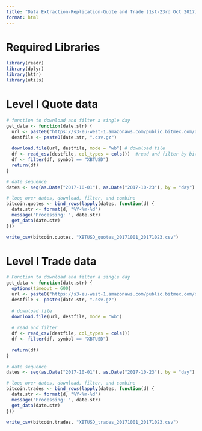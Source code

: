 ```yaml
---
title: "Data Extraction-Replication-Quote and Trade (1st-23rd Oct 2017)"
format: html
---
```


# Required Libraries
```r
library(readr)
library(dplyr)
library(httr)
library(utils)
```

# Level I Quote data
```r
# function to download and filter a single day
get_data <- function(date.str) {
  url <- paste0("https://s3-eu-west-1.amazonaws.com/public.bitmex.com/data/quote/", gsub("-", "", date.str), ".csv.gz")
  destfile <- paste0(date.str, ".csv.gz")
  
  download.file(url, destfile, mode = "wb") # download file
  df <- read_csv(destfile, col_types = cols())  #read and filter by bitcoin
  df <- filter(df, symbol == "XBTUSD")
  return(df)
}

# date sequence
dates <- seq(as.Date("2017-10-01"), as.Date("2017-10-23"), by = "day")

# loop over dates, download, filter, and combine
bitcoin.quotes <- bind_rows(lapply(dates, function(d) {
  date.str <- format(d, "%Y-%m-%d")
  message("Processing: ", date.str)
  get_data(date.str)
}))

write_csv(bitcoin.quotes, "XBTUSD_quotes_20171001_20171023.csv")
```

# Level I Trade data
```r
# Function to download and filter a single day
get_data <- function(date.str) {
  options(timeout = 600)
  url <- paste0("https://s3-eu-west-1.amazonaws.com/public.bitmex.com/data/trade/", gsub("-", "", date.str), ".csv.gz")
  destfile <- paste0(date.str, ".csv.gz")
  
  # download file
  download.file(url, destfile, mode = "wb")
  
  # read and filter
  df <- read_csv(destfile, col_types = cols())  
  df <- filter(df, symbol == "XBTUSD")
  
  return(df)
}

# date sequence
dates <- seq(as.Date("2017-10-01"), as.Date("2017-10-23"), by = "day")

# loop over dates, download, filter, and combine
bitcoin.trades <- bind_rows(lapply(dates, function(d) {
  date.str <- format(d, "%Y-%m-%d")
  message("Processing: ", date.str)
  get_data(date.str)
}))

write_csv(bitcoin.trades, "XBTUSD_trades_20171001_20171023.csv")

```

